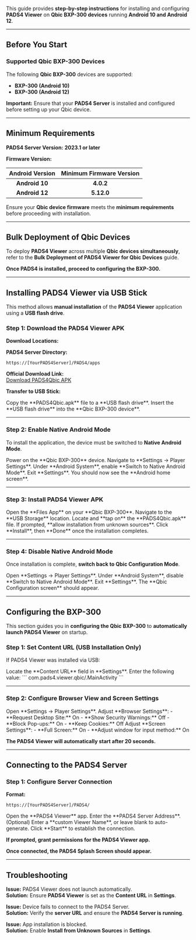This guide provides **step-by-step instructions** for installing and configuring **PADS4 Viewer** on **Qbic BXP-300 devices** running **Android 10 and Android 12**.  

---

## **Before You Start**  

### **Supported Qbic BXP-300 Devices**  

The following **Qbic BXP-300** devices are supported:  

- **BXP-300 (Android 10)**  
- **BXP-300 (Android 12)**  

**Important:** Ensure that your **PADS4 Server** is installed and configured before setting up your Qbic device.  

---

## **Minimum Requirements**  

**PADS4 Server Version:** **2023.1 or later**  

**Firmware Version:**  

| Android Version | Minimum Firmware Version |
|:--------------:|:------------------------:|
| **Android 10** | **4.0.2** |
| **Android 12** | **5.12.0** |

<Note> Ensure your **Qbic device firmware** meets the **minimum requirements** before proceeding with installation.</Note>  

---

## **Bulk Deployment of Qbic Devices**  

To deploy **PADS4 Viewer** across multiple **Qbic devices simultaneously**, refer to the **Bulk Deployment of PADS4 Viewer for Qbic Devices** guide.  

**Once PADS4 is installed, proceed to configuring the BXP-300.**  

---

## **Installing PADS4 Viewer via USB Stick**  

This method allows **manual installation** of the **PADS4 Viewer** application using a **USB flash drive**.  

### **Step 1: Download the PADS4 Viewer APK**  

**Download Locations:**  

**PADS4 Server Directory:**  
```
https://[YourPADS4Server]/PADS4/apps
```  
**Official Download Link:**  
[Download PADS4Qbic APK](https://install.appcenter.ms/orgs/nds/apps/nds.droid.qbic/distribution_groups/public)  

**Transfer to USB Stick:**  

<Steps>  
  <Step title="Step One">  
    Copy the **PADS4Qbic.apk** file to a **USB flash drive**.  
  </Step>  
  <Step title="Step Two">  
    Insert the **USB flash drive** into the **Qbic BXP-300 device**.  
  </Step>  
</Steps>  

---

### **Step 2: Enable Native Android Mode**  

To install the application, the device must be switched to **Native Android Mode**.  

<Steps>  
  <Step title="Step One">  
    Power on the **Qbic BXP-300** device.  
  </Step>  
  <Step title="Step Two">  
    Navigate to **Settings → Player Settings**.  
  </Step>  
  <Step title="Step Three">  
    Under **Android System**, enable **Switch to Native Android Mode**.  
  </Step>  
  <Step title="Step Four">  
    Exit **Settings**. You should now see the **Android home screen**.  
  </Step>  
</Steps>  

---

### **Step 3: Install PADS4 Viewer APK**  

<Steps>  
  <Step title="Step One">  
    Open the **Files App** on your **Qbic BXP-300**.  
  </Step>  
  <Step title="Step Two">  
    Navigate to the **USB Storage** location.  
  </Step>  
  <Step title="Step Three">  
    Locate and **tap on** the **PADS4Qbic.apk** file.  
  </Step>  
  <Step title="Step Four">  
    If prompted, **allow installation from unknown sources**.  
  </Step>  
  <Step title="Step Five">  
    Click **Install**, then **Done** once the installation completes.  
  </Step>  
</Steps>  

---

### **Step 4: Disable Native Android Mode**  

Once installation is complete, **switch back to Qbic Configuration Mode**.  

<Steps>  
  <Step title="Step One">  
    Open **Settings → Player Settings**.  
  </Step>  
  <Step title="Step Two">  
    Under **Android System**, disable **Switch to Native Android Mode**.  
  </Step>  
  <Step title="Step Three">  
    Exit **Settings**. The **Qbic Configuration screen** should appear.  
  </Step>  
</Steps>  

---

## **Configuring the BXP-300**  

This section guides you in **configuring the Qbic BXP-300** to **automatically launch PADS4 Viewer** on startup.  

### **Step 1: Set Content URL (USB Installation Only)**  

If PADS4 Viewer was installed via USB:  

<Steps>  
  <Step title="Step One">  
    Locate the **Content URL** field in **Settings**.  
  </Step>  
  <Step title="Step Two">  
    Enter the following value:  
    ```
    com.pads4.viewer.qbic/.MainActivity
    ```  
  </Step>  
</Steps>  

---

### **Step 2: Configure Browser View and Screen Settings**  

<Steps>  
  <Step title="Step One">  
    Open **Settings → Player Settings**.  
  </Step>  
  <Step title="Step Two">  
    Adjust **Browser Settings**:  
    - **Request Desktop Site:** On  
    - **Show Security Warnings:** Off  
    - **Block Pop-ups:** On  
    - **Keep Cookies:** Off  
  </Step>  
  <Step title="Step Three">  
    Adjust **Screen Settings**:  
    - **Full Screen:** On  
    - **Adjust window for input method:** On  
  </Step>  
</Steps>  

**The PADS4 Viewer will automatically start after 20 seconds.**  

---

## **Connecting to the PADS4 Server**  

### **Step 1: Configure Server Connection**  

**Format:**  
```
https://[YourPADS4Server]/PADS4/
```  

<Steps>  
  <Step title="Step One">  
    Open the **PADS4 Viewer** app.  
  </Step>  
  <Step title="Step Two">  
    Enter the **PADS4 Server Address**.  
  </Step>  
  <Step title="Step Three">  
    (Optional) Enter a **custom Viewer Name**, or leave blank to auto-generate.  
  </Step>  
  <Step title="Step Four">  
    Click **Start** to establish the connection.  
  </Step>  
</Steps>  

**If prompted, grant permissions for the PADS4 Viewer app.**  

**Once connected, the PADS4 Splash Screen should appear.**  

---


## **Troubleshooting**  

**Issue:** PADS4 Viewer does not launch automatically.  
**Solution:** Ensure **PADS4 Viewer** is set as the **Content URL** in **Settings**.  

**Issue:** Device fails to connect to the PADS4 Server.  
**Solution:** Verify the **server URL** and ensure the **PADS4 Server is running**.  

**Issue:** App installation is blocked.  
**Solution:** Enable **Install from Unknown Sources** in **Settings**.  
